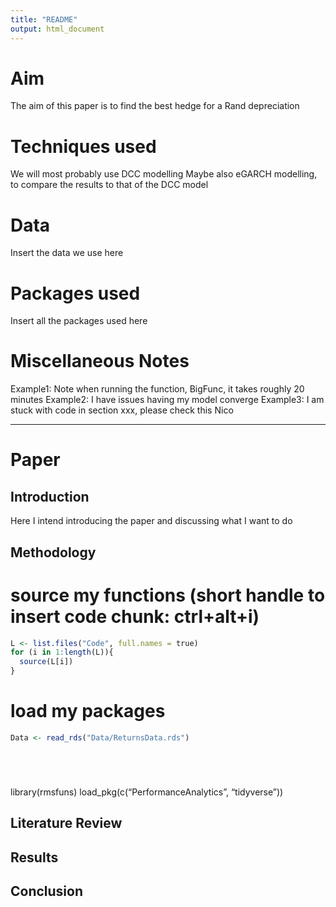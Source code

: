 ```yaml
---
title: "README"
output: html_document
---
```


# Aim

The aim of this paper is to find the best hedge for a Rand depreciation

# Techniques used

We will most probably use DCC modelling
Maybe also eGARCH modelling, to compare the results to that of the DCC model

# Data

Insert the data we use here

# Packages used

Insert all the packages used here

# Miscellaneous Notes

Example1: Note when running the function, BigFunc, it takes roughly 20 minutes
Example2: I have issues having my model converge
Example3: I am stuck with code in section xxx, please check this Nico

***

# Paper

## Introduction

Here I intend introducing the paper and discussing what I want to do

## Methodology

# source my functions (short handle to insert code chunk: ctrl+alt+i)

```r
L <- list.files("Code", full.names = true)
for (i in 1:length(L)){
  source(L[i])
}
```
# load my packages

```r
Data <- read_rds("Data/ReturnsData.rds")
```

```r

```

```r

```

```r

```

```r

```

library(rmsfuns)
load_pkg(c("PerformanceAnalytics", "tidyverse"))


## Literature Review

## Results

## Conclusion


